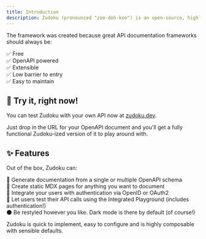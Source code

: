 ```yaml
---
title: Introduction
description: Zudoku (pronounced "zoo-doh-koo") is an open-source, highly customizable API documentation framework for building quality developer experiences.
---
```


The framework was created because great API documentation frameworks should always be:

✅ Free<br />
✅ OpenAPI powered<br />
✅ Extensible<br />
✅ Low barrier to entry<br />
✅ Easy to maintain<br />

## 🤩 Try it, right now!
You can test Zudoku with your own API now at [zudoku.dev](https://zudoku.dev).

Just drop in the URL for your OpenAPI document and you'll get a fully functional Zudoku-ized version of it to play around with.

## ✨ Features

Out of the box, Zudoku can:

🚀 Generate documentation from a single or multiple OpenAPI schema<br />
📄 Create static MDX pages for anything you want to document<br />
🔐 Integrate your users with authentication via OpenID or OAuth2<br />
🧪 Let users test their API calls using the Integrated Playground (includes authentication!)<br />
🌑 Be restyled however you like. Dark mode is there by default (of course!)

Zudoku is quick to implement, easy to configure and is highly composable with sensible defaults.